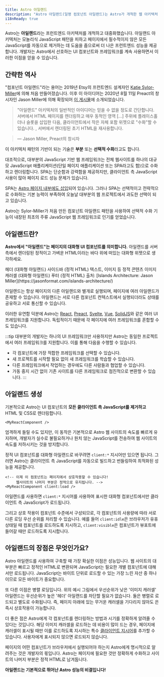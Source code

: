 ```yaml
---
title: Astro 아일랜드
description: "Astro 아일랜드(일명 컴포넌트 아일랜드)는 Astro가 개척한 웹 아키텍처 패턴입니다. '아일랜드 아키텍처'는 2019년 Etsy의 프런트엔드 아키텍트인 Katie Sylor-Miller가 처음 만들었고 Preact 제작자인 Jason Miller가 확장했습니다."
i18nReady: true
---
```



Astro는 **아일랜드**라는 프런트엔드 아키텍처를 개척하고 대중화했습니다. 아일랜드 아키텍처는 모놀리식 JavaScript 패턴을 피하고 페이지에서 필수적이지 않은 모든 JavaScript를 자동으로 제거하는 데 도움을 줌으로써 더 나은 프런트엔드 성능을 제공합니다. 개발자는 Astro에서 선호하는 UI 컴포넌트와 프레임워크를 계속 사용하면서 이러한 이점을 얻을 수 있습니다.

## 간략한 역사

"컴포넌트 아일랜드"라는 용어는 2019년 Etsy의 프런트엔드 설계자인 [Katie Sylor-Miller](https://twitter.com/ksylor)에 의해 처음 만들어졌습니다. 이후 이 아이디어는 2020년 8월 11일 Preact의 창시자인 Jason Miller에 의해 확장되어 [이 게시물](https://jasonformat.com/islands-architecture/)에 소개되었습니다.

> "아일랜드" 아키텍처의 일반적인 아이디어는 믿을 수 없을 정도로 간단합니다. 서버에서 HTML 페이지를 렌더링하고 매우 동적인 영역 [...] 주위에 플레이스홀더나 슬롯을 삽입한 다음, 클라이언트에서 작은 자체 포함 위젯으로 "수화"할 수 있습니다. , 서버에서 렌더링된 초기 HTML을 재사용합니다.

> — Jason Miller, Preact의 창시자

이 아키텍처 패턴의 기반이 되는 기술은 **부분** 또는 **선택적 수화**라고도 합니다.

대조적으로, 대부분의 JavaScript 기반 웹 프레임워크는 전체 웹사이트를 하나의 대규모 JavaScript 애플리케이션(단일 페이지 애플리케이션 또는 SPA라고도 함)으로 수화하고 렌더링합니다. SPA는 단순함과 강력함을 제공하지만, 클라이언트 측 JavaScript 사용이 많아 페이지 로드 성능 문제가 있습니다.

SPA는 [Astro 페이지 내부에도 삽입](/ko/guides/migrate-to-astro/from-create-react-app/)되어 있습니다. 그러나 SPA는 선택적이고 전략적으로 수화하는 기본 능력이 부족하여 오늘날 대부분의 웹 프로젝트에서 과도한 선택이 되고 있습니다.

Astro는 Sylor-Miller가 처음 만든 컴포넌트 아일랜드 패턴을 사용하여 선택적 수화 기능이 내장된 최초의 주류 JavaScript 웹 프레임워크로 인기를 얻었습니다.

## 아일랜드란?

**Astro에서 "아일랜드"는 페이지의 대화형 UI 컴포넌트를 의미합니다.** 아일랜드를 서버 측에서 렌더링된 정적이고 가벼운 HTML이라는 바다 위에 떠있는 대화형 위젯으로 생각하세요.

<IslandsDiagram>
  <Fragment slot="headerApp">헤더 (대화형 아일랜드)</Fragment>
  <Fragment slot="sidebarApp">사이드바 (정적 HTML)</Fragment>
  <Fragment slot="main">
    텍스트, 이미지 등 정적 콘텐츠
  </Fragment>
  <Fragment slot="carouselApp">이미지 캐러셀 (대화형 아일랜드)</Fragment>
  <Fragment slot="footer">푸터 (정적 HTML)</Fragment>
  <Fragment slot="source">출처: [Islands Architecture: Jason Miller](https://jasonformat.com/islands-architecture/)</Fragment>
</IslandsDiagram>

아일랜드는 항상 페이지의 다른 아일랜드와 별개로 실행되며, 페이지에 여러 아일랜드가 존재할 수 있습니다. 아일랜드는 서로 다른 컴포넌트 컨텍스트에서 실행되더라도 상태를 공유하고 서로 통신할 수 있습니다.

이러한 유연함 덕분에 Astro는 [React](https://ko.react.dev/), [Preact](https://preactjs.com/), [Svelte](https://svelte.dev/), [Vue](https://ko.vuejs.org/), [SolidJS](https://www.solidjs.com/)와 같은 여러 UI 프레임워크를 지원합니다. 독립적이기 때문에 각 페이지에 여러 프레임워크를 혼합할 수도 있습니다.

:::tip
대부분의 개발자는 하나의 UI 프레임워크만 사용하지만 Astro는 동일한 프로젝트에서 여러 프레임워크를 지원합니다. 이를 통해 다음을 수행할 수 있습니다.

- 각 컴포넌트에 가장 적합한 프레임워크를 선택할 수 있습니다.
- 새 프로젝트를 시작할 필요 없이 새 프레임워크를 학습할 수 있습니다.
- 다른 프레임워크에서 작업하는 경우에도 다른 사람들과 협업할 수 있습니다.
- 가동 중지 시간 없이 기존 사이트를 다른 프레임워크로 점진적으로 변환할 수 있습니다.
:::

## 아일랜드 생성

기본적으로 Astro는 UI 컴포넌트의 **모든 클라이언트 측 JavaScript를 제거하고** HTML 및 CSS로 렌더링합니다.

```astro title="src/pages/index.astro"
<MyReactComponent />
```

엄격하게 들릴 수도 있지만, 이 동작은 기본적으로 Astro 웹 사이트의 속도를 빠르게 유지하며, 개발자가 실수로 불필요하거나 원치 않는 JavaScript를 전송하여 웹 사이트의 속도를 저하시키는 것을 방지합니다.

정적 UI 컴포넌트를 대화형 아일랜드로 바꾸려면 `client:*` 지시어만 있으면 됩니다. 그러면 Astro는 클라이언트 측 JavaScript를 자동으로 빌드하고 번들링하여 최적화된 성능을 제공합니다.

```astro title="src/pages/index.astro" ins="client:load"
<!-- 이제 이 컴포넌트는 페이지에서 상호작용할 수 있습니다!
     웹사이트의 나머지 부분은 정적으로 유지됩니다. -->
<MyReactComponent client:load />
```

아일랜드를 사용하면 `client:*` 지시어를 사용하여 표시한 대화형 컴포넌트에서만 클라이언트 측 JavaScript가 로드됩니다.

그리고 상호 작용이 컴포넌트 수준에서 구성되므로, 각 컴포넌트의 사용량에 따라 서로 다른 로딩 우선 순위를 처리할 수 있습니다. 예를 들어 `client:idle`은 브라우저가 유휴 상태일 때 컴포넌트를 로드하도록 지시하고, `client:visible`은 컴포넌트가 뷰포트에 들어갈 때만 로드하도록 지시합니다.

## 아일랜드의 장점은 무엇인가요?

Astro 아일랜드를 사용하여 구축할 때 가장 확실한 이점은 성능입니다. 웹 사이트의 대부분은 빠르고 정적인 HTML로 변환되며 JavaScript는 필요한 개별 컴포넌트에 대해서만 로드됩니다. JavaScript는 바이트 단위로 로드할 수 있는 가장 느린 자산 중 하나이므로 모든 바이트가 중요합니다.

또 다른 이점은 병렬 로딩입니다. 위의 예시 그림에서 우선순위가 낮은 '이미지 캐러셀' 아일랜드는 우선순위가 높은 '헤더' 아일랜드를 차단할 필요가 없습니다. 둘은 병렬로 로드되고 별도로 수화됩니다. 즉, 페이지 아래에 있는 무거운 캐러셀을 기다리지 않아도 은 즉시 상호작용이 가능합니다.

더 좋은 점은 Astro에게 각 컴포넌트를 렌더링하는 방법과 시기를 정확하게 알려줄 수 있다는 것입니다. 해당 이미지 캐러셀을 로드하는 데 비용이 많이 드는 경우, 페이지에 캐러셀이 표시될 때만 이를 로드하도록 지시하는 특수 [클라이언트 지시어](/ko/reference/directives-reference/#클라이언트-지시어)를 추가할 수 있습니다. 사용자에게 표시되지 않으면 로드되지 않습니다.

페이지의 어떤 컴포넌트가 브라우저에서 실행되어야 하는지 Astro에게 명시적으로 알려주는 것은 개발자의 몫입니다. Astro는 페이지에 필요한 것만 정확하게 수화하고 사이트의 나머지 부분은 정적 HTML로 남겨둡니다.

**아일랜드는 기본적으로 뛰어난 Astro 성능의 비결입니다!**
